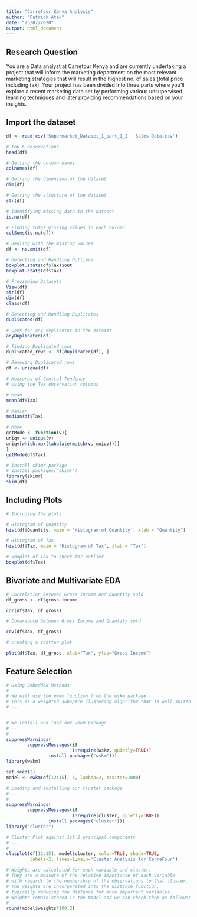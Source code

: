```yaml
---
title: "Carrefour Kenya Analysis"
author: "Patrick Atak"
date: "25/07/2020"
output: html_document
---
```


## Research Question

You are a Data analyst at Carrefour Kenya and are currently undertaking a project that will inform the marketing department on the most relevant marketing strategies that will result in the highest no. of sales (total price including tax). Your project has been divided into three parts where you'll explore a recent marketing data set by performing various unsupervised learning techniques and later providing recommendations based on your insights.



## Import the dataset

```R
df <- read.csv('Supermarket_Dataset_1_part_1_2 - Sales Data.csv')

# Top 6 observations
head(df)

# Getting the column names
colnames(df)

# Getting the dimension of the dataset
dim(df)

# Getting the structure of the dataset
str(df)

# Identifying missing data in the dataset
is.na(df)

# Finding total missing values in each column
colSums(is.na(df))

# Dealing with the missing values
df <- na.omit(df)

```

```R
# Detecting and Handling Outliers
boxplot.stats(df$Tax)$out
boxplot.stats(df$Tax)

# Previewing Datasets
View(df)
str(df)
dim(df)
class(df)

# Detecting and Handling Duplicates
duplicated(df)

# Look for any duplicates in the dataset
anyDuplicated(df)

# Finding Duplicated rows
duplicated_rows <- df[duplicated(df), ]

# Removing Duplicated rows
df <- unique(df)
```

```R
# Measures of Central Tendency
# Using the Tax observation columns

# Mean
mean(df$Tax)

# Median
median(df$Tax)

# Mode
getMode <- function(v){
uniqv <- unique(v)
uniqv[which.max(tabulate(match(v, uniqv)))]
}
getMode(df$Tax)

# Install skimr package
# install.packages('skimr')
library(skimr)
skim(df)

```
## Including Plots

```R
# Including the plots

# Histogram of Quantity
hist(df$Quantity, main = 'Histogram of Quantity', xlab = "Quantity")

# Histogram of Tax
hist(df$Tax, main = 'Histogram of Tax', xlab = "Tax")

# Boxplot of Tax to check for outlier
boxplot(df$Tax)

```

## Bivariate and Multivariate EDA
```R
# Correlation between Gross Income and Quantity sold
df_gross <- df$gross.income

cor(df$Tax, df_gross)

# Covariance between Gross Income and Quantity sold

cov(df$Tax, df_gross)

# creating a scatter plot

plot(df$Tax, df_gross, xlab="Tax", ylab="Gross Income")

```

## Feature Selection
```R
# Using Embedded Methods
# ---
# We will use the ewkm function from the wskm package.
# This is a weighted subspace clustering algorithm that is well suited to very high dimensional data.
# ---


# We install and load our wskm package
# ---
#
suppressWarnings(
        suppressMessages(if
                         (!require(wskm, quietly=TRUE))
                install.packages("wskm")))
library(wskm)

set.seed(2)
model <- ewkm(df[12:15], 3, lambda=2, maxiter=1000)

```

```R
# Loading and installing our cluster package
# ---
#
suppressWarnings(
        suppressMessages(if
                         (!require(cluster, quietly=TRUE))
                install.packages("cluster")))
library("cluster")

# Cluster Plot against 1st 2 principal components
# ---
#
clusplot(df[12:15], model$cluster, color=TRUE, shade=TRUE,
         labels=2, lines=1,main='Cluster Analysis for CarreFour')

```
```R
# Weights are calculated for each variable and cluster. 
# They are a measure of the relative importance of each variable 
# with regards to the membership of the observations to that cluster. 
# The weights are incorporated into the distance function, 
# typically reducing the distance for more important variables.
# Weights remain stored in the model and we can check them as follows:
# 
round(model$weights*100,2)

```